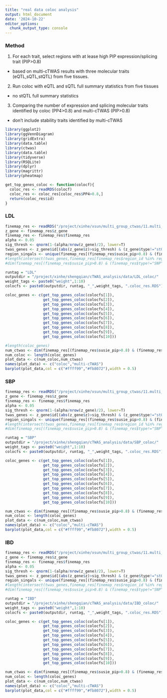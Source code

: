 ```yaml
---
title: "real data coloc analysis"
output: html_document
date: '2024-10-22'
editor_options: 
  chunk_output_type: console
---
```


### Method
1. For each trait, select regions with at lease high PIP expression/splicing trait (PIP>0.8)
- based on multi-cTWAS results with three molecular traits (eQTL,sQTL,stQTL) from five tissues.
2. Run coloc with eQTL and sQTL full summary statistics from five tissues
- no stQTL full summary statistics
3. Comparing the number of expression and splicing molecular traits identified by coloc (PP4>0.8) and multi-cTWAS (PIP>0.8)
- don't include stability traits identified by multi-cTWAS

```r
library(ggplot2)
library(ggVennDiagram)
library(gridExtra)
library(data.table)
library(ctwas)
library(data.table)
library(tidyverse)
library(RSQLite)
library(dplyr)
library(magrittr)
library(pheatmap)

get_top_genes_coloc <- function(colocf){
  coloc_res <- readRDS(colocf)
  coloc_res <- coloc_res[coloc_res$PP4>0.8,]
  return(coloc_res$id)
}
```

### LDL
```r
finemap_res <- readRDS("/project/xinhe/xsun/multi_group_ctwas/11.multi_group_1008/results/LDL-ukb-d-30780_irnt/LDL-ukb-d-30780_irnt.ctwas.res.RDS")
z_gene <- finemap_res$z_gene
finemap_res <- finemap_res$finemap_res
alpha <- 0.05
sig_thresh <- qnorm(1-(alpha/nrow(z_gene)/2), lower=T)
twas_genes <- z_gene$id[(abs(z_gene$z)>sig_thresh) & (z_gene$type!="stQTL")]
region_singals <- unique(finemap_res[(finemap_res$susie_pip>0.8) & (finemap_res$type!="SNP") & !is.na((finemap_res$cs)) & (finemap_res$type!="stQTL"),]$region_id)
#length(intersect(twas_genes,finemap_res[finemap_res$region_id %in% region_singals,]$id))
#dim(finemap_res[(finemap_res$susie_pip>0.8) & (finemap_res$type!="SNP") & !is.na((finemap_res$cs)) & (finemap_res$type!="stQTL"),])

runtag = "LDL"
outputdir = "/project/xinhe/shengqian/cTWAS_analysis/data/LDL_coloc/"
weight_tags <- paste0("weight",1:10)
colocfs <- paste0(outputdir, runtag, "_",weight_tags, ".coloc_res.RDS")

coloc_genes <- c(get_top_genes_coloc(colocfs[1]),
                 get_top_genes_coloc(colocfs[2]),
                 get_top_genes_coloc(colocfs[3]),
                 get_top_genes_coloc(colocfs[4]),
                 get_top_genes_coloc(colocfs[5]),
                 get_top_genes_coloc(colocfs[6]),
                 get_top_genes_coloc(colocfs[7]),
                 get_top_genes_coloc(colocfs[8]),
                 get_top_genes_coloc(colocfs[9]),
                 get_top_genes_coloc(colocfs[10]))

#length(coloc_genes)
num_ctwas <- dim(finemap_res[(finemap_res$susie_pip>0.8) & (finemap_res$type!="SNP") & !is.na((finemap_res$cs)) & (finemap_res$type!="stQTL"),])[1]
num_coloc <- length(coloc_genes)
plot_data <- c(num_coloc,num_ctwas)
names(plot_data) <- c("coloc","multi-cTWAS")
barplot(plot_data,col = c("#ffff99","#fb8072"),width = 0.5)
```

### SBP
```r
finemap_res <- readRDS("/project/xinhe/xsun/multi_group_ctwas/11.multi_group_1008/results/SBP-ukb-a-360/SBP-ukb-a-360.ctwas.res.RDS")
z_gene <- finemap_res$z_gene
finemap_res <- finemap_res$finemap_res
alpha <- 0.05
sig_thresh <- qnorm(1-(alpha/nrow(z_gene)/2), lower=T)
twas_genes <- z_gene$id[(abs(z_gene$z)>sig_thresh) & (z_gene$type!="stQTL")]
region_singals <- unique(finemap_res[(finemap_res$susie_pip>0.8) & (finemap_res$type!="SNP") & !is.na((finemap_res$cs)) & (finemap_res$type!="stQTL"),]$region_id)
#length(intersect(twas_genes,finemap_res[finemap_res$region_id %in% region_singals,]$id))
#dim(finemap_res[(finemap_res$susie_pip>0.8) & (finemap_res$type!="SNP") & !is.na((finemap_res$cs)) & (finemap_res$type!="stQTL"),])

runtag = "SBP"
outputdir = "/project/xinhe/shengqian/cTWAS_analysis/data/SBP_coloc/"
weight_tags <- paste0("weight",1:10)
colocfs <- paste0(outputdir, runtag, "_",weight_tags, ".coloc_res.RDS")

coloc_genes <- c(get_top_genes_coloc(colocfs[1]),
                 get_top_genes_coloc(colocfs[2]),
                 get_top_genes_coloc(colocfs[3]),
                 get_top_genes_coloc(colocfs[4]),
                 get_top_genes_coloc(colocfs[5]),
                 get_top_genes_coloc(colocfs[6]),
                 get_top_genes_coloc(colocfs[7]),
                 get_top_genes_coloc(colocfs[8]),
                 get_top_genes_coloc(colocfs[9]),
                 get_top_genes_coloc(colocfs[10]))

num_ctwas <- dim(finemap_res[(finemap_res$susie_pip>0.8) & (finemap_res$type!="SNP") & !is.na((finemap_res$cs)) & (finemap_res$type!="stQTL"),])[1]
num_coloc <- length(coloc_genes)
plot_data <- c(num_coloc,num_ctwas)
names(plot_data) <- c("coloc","multi-cTWAS")
barplot(plot_data,col = c("#ffff99","#fb8072"),width = 0.5)
```

### IBD
```r
finemap_res <- readRDS("/project/xinhe/xsun/multi_group_ctwas/11.multi_group_1008/results/IBD-ebi-a-GCST004131/IBD-ebi-a-GCST004131.ctwas.res.RDS")
z_gene <- finemap_res$z_gene
finemap_res <- finemap_res$finemap_res
alpha <- 0.05
sig_thresh <- qnorm(1-(alpha/nrow(z_gene)/2), lower=T)
twas_genes <- z_gene$id[(abs(z_gene$z)>sig_thresh) & (z_gene$type!="stQTL")]
region_singals <- unique(finemap_res[(finemap_res$susie_pip>0.8) & (finemap_res$type!="SNP") & !is.na((finemap_res$cs)) & (finemap_res$type!="stQTL"),]$region_id)
#length(intersect(twas_genes,finemap_res[finemap_res$region_id %in% region_singals,]$id))
#dim(finemap_res[(finemap_res$susie_pip>0.8) & (finemap_res$type!="SNP") & !is.na((finemap_res$cs)) & (finemap_res$type!="stQTL"),])

runtag = "IBD"
outputdir = "/project/xinhe/shengqian/cTWAS_analysis/data/IBD_coloc/"
weight_tags <- paste0("weight",1:10)
colocfs <- paste0(outputdir, runtag, "_",weight_tags, ".coloc_res.RDS")

coloc_genes <- c(get_top_genes_coloc(colocfs[1]),
                 get_top_genes_coloc(colocfs[2]),
                 get_top_genes_coloc(colocfs[3]),
                 get_top_genes_coloc(colocfs[4]),
                 get_top_genes_coloc(colocfs[5]),
                 get_top_genes_coloc(colocfs[6]),
                 get_top_genes_coloc(colocfs[7]),
                 get_top_genes_coloc(colocfs[8]),
                 get_top_genes_coloc(colocfs[9]),
                 get_top_genes_coloc(colocfs[10]))

num_ctwas <- dim(finemap_res[(finemap_res$susie_pip>0.8) & (finemap_res$type!="SNP") & !is.na((finemap_res$cs)) & (finemap_res$type!="stQTL"),])[1]
num_coloc <- length(coloc_genes)
plot_data <- c(num_coloc,num_ctwas)
names(plot_data) <- c("coloc","multi-cTWAS")
barplot(plot_data,col = c("#ffff99","#fb8072"),width = 0.5)
```




